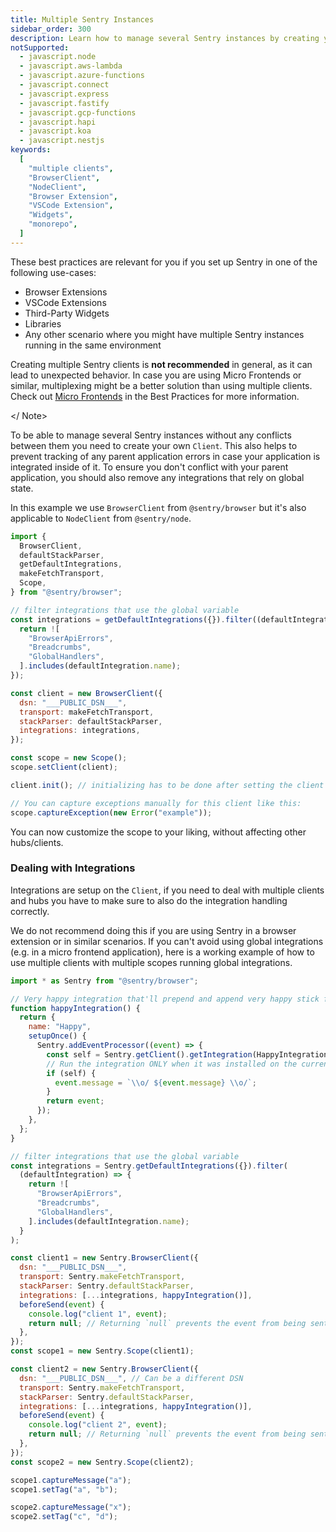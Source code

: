```yaml
---
title: Multiple Sentry Instances
sidebar_order: 300
description: Learn how to manage several Sentry instances by creating your own clients.
notSupported:
  - javascript.node
  - javascript.aws-lambda
  - javascript.azure-functions
  - javascript.connect
  - javascript.express
  - javascript.fastify
  - javascript.gcp-functions
  - javascript.hapi
  - javascript.koa
  - javascript.nestjs
keywords:
  [
    "multiple clients",
    "BrowserClient",
    "NodeClient",
    "Browser Extension",
    "VSCode Extension",
    "Widgets",
    "monorepo",
  ]
---
```


These best practices are relevant for you if you set up Sentry in one of the following use-cases:

- Browser Extensions
- VSCode Extensions
- Third-Party Widgets
- Libraries
- Any other scenario where you might have multiple Sentry instances running in the same environment

<Note>

Creating multiple Sentry clients is **not recommended** in general, as it can lead to unexpected behavior. In case you are using Micro Frontends or similar, multiplexing might be a better solution than using multiple clients. Check out [Micro Frontends](/platforms/javascript/best-practices/micro-frontends) in the Best Practices for more information.

</ Note>

To be able to manage several Sentry instances without any conflicts between them you need to create your own `Client`.
This also helps to prevent tracking of any parent application errors in case your application is integrated
inside of it. To ensure you don't conflict with your parent application, you should also remove any integrations that rely on global state.

In this example we use `BrowserClient` from `@sentry/browser` but it's also applicable to `NodeClient` from `@sentry/node`.

<SignInNote />

```javascript
import {
  BrowserClient,
  defaultStackParser,
  getDefaultIntegrations,
  makeFetchTransport,
  Scope,
} from "@sentry/browser";

// filter integrations that use the global variable
const integrations = getDefaultIntegrations({}).filter((defaultIntegration) => {
  return ![
    "BrowserApiErrors",
    "Breadcrumbs",
    "GlobalHandlers",
  ].includes(defaultIntegration.name);
});

const client = new BrowserClient({
  dsn: "___PUBLIC_DSN___",
  transport: makeFetchTransport,
  stackParser: defaultStackParser,
  integrations: integrations,
});

const scope = new Scope();
scope.setClient(client);

client.init(); // initializing has to be done after setting the client on the scope

// You can capture exceptions manually for this client like this:
scope.captureException(new Error("example"));
```

You can now customize the scope to your liking, without affecting other hubs/clients.

### Dealing with Integrations

Integrations are setup on the `Client`, if you need to deal with multiple clients and hubs you have to make sure to also do the integration handling correctly.

We do not recommend doing this if you are using Sentry in a browser extension or in similar scenarios.
If you can't avoid using global integrations (e.g. in a micro frontend application), here is a working example of how to use multiple clients with multiple scopes running global integrations.

<SignInNote />

```javascript
import * as Sentry from "@sentry/browser";

// Very happy integration that'll prepend and append very happy stick figure to the message
function happyIntegration() {
  return {
    name: "Happy",
    setupOnce() {
      Sentry.addEventProcessor((event) => {
        const self = Sentry.getClient().getIntegration(HappyIntegration);
        // Run the integration ONLY when it was installed on the current Hub
        if (self) {
          event.message = `\\o/ ${event.message} \\o/`;
        }
        return event;
      });
    },
  };
}

// filter integrations that use the global variable
const integrations = Sentry.getDefaultIntegrations({}).filter(
  (defaultIntegration) => {
    return ![
      "BrowserApiErrors",
      "Breadcrumbs",
      "GlobalHandlers",
    ].includes(defaultIntegration.name);
  }
);

const client1 = new Sentry.BrowserClient({
  dsn: "___PUBLIC_DSN___",
  transport: Sentry.makeFetchTransport,
  stackParser: Sentry.defaultStackParser,
  integrations: [...integrations, happyIntegration()],
  beforeSend(event) {
    console.log("client 1", event);
    return null; // Returning `null` prevents the event from being sent
  },
});
const scope1 = new Sentry.Scope(client1);

const client2 = new Sentry.BrowserClient({
  dsn: "___PUBLIC_DSN___", // Can be a different DSN
  transport: Sentry.makeFetchTransport,
  stackParser: Sentry.defaultStackParser,
  integrations: [...integrations, happyIntegration()],
  beforeSend(event) {
    console.log("client 2", event);
    return null; // Returning `null` prevents the event from being sent
  },
});
const scope2 = new Sentry.Scope(client2);

scope1.captureMessage("a");
scope1.setTag("a", "b");

scope2.captureMessage("x");
scope2.setTag("c", "d");
```
